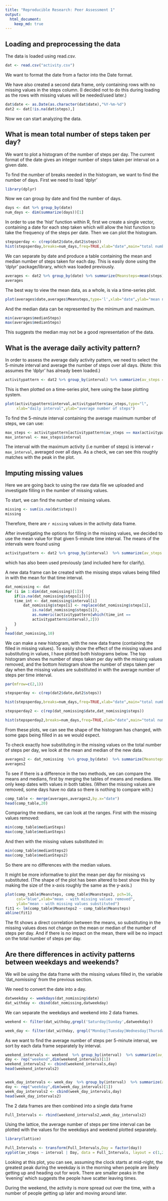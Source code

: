 ```yaml
---
title: "Reproducible Research: Peer Assessment 1"
output: 
  html_document:
    keep_md: true
---
```



## Loading and preprocessing the data

The data is loaded using read.csv. 

```r
dat <- read.csv("activity.csv")
```


We want to format the date from a factor into the Date format.

We have also created a second data frame, only containing rows with no missing values in the steps column. (I decided not to do this during loading as the rows with missing values will be needed/used later.) 
```r
dat$date <- as.Date(as.character(dat$date),"%Y-%m-%d")
dat2 <- dat[!is.na(dat$steps),]
```
Now we can start analyzing the data.

## What is mean total number of steps taken per day?
We want to plot a histogram of the number of steps per day.
The current format of the date gives an integer number of steps taken per interval on a given date. 

To find the number of breaks needed in the histogram, we want to find the number of days. 
First we need to load 'dplyr'
```r
library(dplyr)
```
Now we can group by date and find the number of days.
```r
days <- dat %>% group_by(date)
num_days <- dim(summarize(days))[1]
```
In order to use the 'hist' function within R, first we create a single vector, containing a date for each step taken which will allow the hist function to take the frequency of the steps per date. Then we can plot the histogram.

```r
stepsperday <- c(rep(dat2$date,dat2$steps))
hist(stepsperday,breaks=num_days,freq=TRUE,xlab="date",main="total number of steps taken per day",ylab="total number of steps",col="blue")
```

We can separate by date and produce a table containing the mean and median number of steps taken for each day. This is easily done using the 'dplyr' package/library, which was loaded previously.
```r
averages <- dat2 %>% group_by(date) %>% summarize(Meansteps=mean(steps), medianSteps = median(steps))
averages
```

The best way to view the mean data, as a whole, is via a time-series plot.
```r
plot(averages$date,averages$Meansteps,type='l',xlab="date",ylab="mean number of steps per day")
```

And the median data can be represented by the minimum and maximum.
```r
min(averages$medianSteps)
max(averages$medianSteps)
```
This suggests the median may not be a good representation of the data.

## What is the average daily activity pattern?

In order to assess the average daily activity pattern, we need to select the 5-minute interval and average the number of steps over all days. (Note: this assumes the 'dplyr' has already been loaded.)
```r
activitypattern <- dat2 %>% group_by(interval) %>% summarize(av_steps = mean(steps))
```

This is then plotted on a time-series plot, here using the base plotting system.

```r
plot(activitypattern$interval,activitypattern$av_steps,type="l",
     xlab="daily interval",ylab="average number of steps")
```

To find the 5-minute interval containing the average maximum number of steps, we can use:

```r
max_steps <- activitypattern[activitypattern$av_steps == max(activitypattern$av_steps),]
max_interval <- max_steps$interval
```

The interval with the maximum activity (i.e number of steps) is interval `r max_interval`, averaged over all days. As a check, we can see this roughly matches with the peak in the plot. 


## Imputing missing values

Here we are going back to using the raw data file we uploaded and investigate filling in the number of missing values. 

To start, we can find the number of missing values.

```r
missing <- sum(is.na(dat$steps))
missing
```

Therefore, there are `r missing` values in the activity data frame.

After investigating the options for filling in the missing values, we decided to use the mean value for that given 5-minute time interval.
The means of the intervals were found using
```r
activitypattern <- dat2 %>% group_by(interval)  %>% summarize(av_steps = mean(steps))
```
which has also been used previously (and included here for clarify). 

A new data frame can be created with the missing steps values being filled in with the mean for that time interval.
```r
dat_nomissing <- dat
for (i in 1:dim(dat_nomissing)[1]){
    if(is.na(dat_nomissing$steps[i])){
    time_int <- dat_nomissing$interval[i] 
        dat_nomissing$steps[i] <- replace(dat_nomissing$steps[i], 
            is.na(dat_nomissing$steps[i]), 
            as.numeric(activitypattern[which(time_int == 
            activitypattern$interval),2]))
    }
}
head(dat_nomissing,10)
```

We can make a new histogram, with the new data frame (containing the filled in missing values). To easily show the effect of the missing values and substituting in values, I have plotted both histograms below. The top histogram shows the number of steps taken per day with the missing values removed, and the bottom histogram show the number of steps taken per day when the missing values are substituted in with the average number of steps per time interval. 


```r
par(mfrow=c(2,1))

stepsperday <- c(rep(dat2$date,dat2$steps))

hist(stepsperday,breaks=num_days,freq=TRUE,xlab="date",main="total number of steps taken per day \n with missing values removed",ylab="total number of steps",col="blue")

stepsperday2 <- c(rep(dat_nomissing$date,dat_nomissing$steps))

hist(stepsperday2,breaks=num_days,freq=TRUE,xlab="date",main="total number of steps taken per day \n with missing values substituted ",ylab="total number of steps",col="blue")
```

From these plots, we can see the shape of the histogram has changed, with some gaps being filled in as we would expect.

To check exactly how substituting in the missing values on the total number of steps per day, we look at the mean and median of the new data.
```r
averages2 <- dat_nomissing  %>% group_by(date)  %>% summarize(Meansteps2=mean(steps), medianSteps2 = median(steps))
averages2
```

To see if there is a difference in the two methods, we can compare the means and medians, first by merging the tables of means and medians. We only keep dates with values in both tables. (When the missing values are removed, some days have no data so there is nothing to compare with.)

```r
comp_table <- merge(averages,averages2,by.x="date")
head(comp_table,20)
```
Comparing the medians, we can look at the ranges.
First with the missing values removed:

```r
min(comp_table$medianSteps)
max(comp_table$medianSteps)
```
And then with the missing values substituted in:
```r
min(comp_table$medianSteps2)
max(comp_table$medianSteps2)
```

So there are no differences with the median values.

It might be more informative to plot the mean per day for missing vs substituted. (The shape of the plot has been altered to best show this by making the size of the x-axis roughly the same as the y-axis.)

```r

plot(comp_table$Meansteps, comp_table$Meansteps2, pch=16,
     col="blue",xlab="mean - with missing values removed",
     ylab="mean - with missing values substituted")
fit1 <- lm(comp_table$Meansteps2 ~ comp_table$Meansteps)
abline(fit1)

```

The fit shows a direct correlation between the means, so substituting in the missing values does not change on the mean or median of the number of steps per day.
And if there is no impact on the mean, there will be no impact on the total number of steps per day.

## Are there differences in activity patterns between weekdays and weekends?

We will be using the data frame with the missing values filled in, the variable 'dat_nomissing' from the previous section. 

We need to convert the date into a day.
```r
datweekday <- weekdays(dat_nomissing$date)
dat_withday <- cbind(dat_nomissing,datweekday)
```
We can separate the weekdays and weekend into 2 data frames.

```r
weekend <- filter(dat_withday,grepl('Saturday|Sunday',datweekday))

week_day <- filter(dat_withday, grepl("Monday|Tuesday|Wednesday|Thursday|Friday",datweekday))
```

As we want to find the average number of steps per 5-minute interval, we sort by each data frame separately by interval. 

```r
weekend_intervals <- weekend  %>% group_by(interval)  %>% summarize(av_steps = mean(steps))
day <- rep("weekend",dim(weekend_intervals)[1])
weekend_intervals2 <- cbind(weekend_intervals,day)
head(weekend_intervals2)


week_day_intervals <- week_day  %>% group_by(interval)  %>% summarize(av_steps = mean(steps))
day <- rep("weekday",dim(week_day_intervals)[1])
week_day_intervals2 <- cbind(week_day_intervals,day)
head(week_day_intervals2)
```

The 2 data frames are then combined into a single data frame
```r
Full_Intervals <- rbind(weekend_intervals2,week_day_intervals2)
```
Using the lattice, the average number of steps per time interval can be plotted with the values for the weekdays and weekend plotted separately.
```r
library(lattice)

Full_Intervals <- transform(Full_Intervals,Day = factor(day))
xyplot(av_steps ~ interval | Day, data = Full_Intervals, layout = c(1,2),type='l',xlab="Interval",ylab="Number of steps")
```


Looking at this plot, you can see, assuming the clock starts at mid-night,  the greatest peak during the weekday is in the morning when people are likely getting up and heading out for work. There are smaller peaks in the 'evening' which suggests the people have scatter leaving times.

During the weekend, the activity is more spread out over the time, with a number of people getting up later and moving around later.


